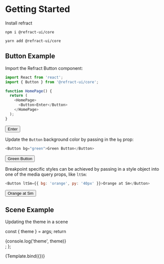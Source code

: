 
<Meta title="core/theme/gettingStarted" />

# Getting Started

Install refract

`npm i @refract-ui/core`

`yarn add @refract-ui/core`

## Button Example

Import the Refract Button component:

```js
import React from 'react';
import { Button } from '@refract-ui/core';

function HomePage() {
  return (
    <HomePage>
      <Button>Enter</Button>
    </HomePage>
  );
}
```

<Canvas>
  <Story name="basic button">
    <Button>Enter</Button>
  </Story>
</Canvas>

Update the `Button` background color by passing in the `bg` prop:

```js
<Button bg="green">Green Button</Button>
```

<Canvas>
  <Story name="green button">
    <Button bg="green">Green Button</Button>
  </Story>
</Canvas>

Breakpoint specific styles can be achieved by passing in a style object into one of the media query props, like `ltSm`:

```js
<Button ltSm={{ bg: 'orange', py: '40px' }}>Orange at Sm</Button>
```

<Canvas>
  <Story name="breakpoint sizes">
    <Button ltSm={{ bg: 'orange', py: '40px' }}>Orange at Sm</Button>
  </Story>
</Canvas>

## Scene Example

Updating the theme in a scene

  const { theme } = args;
  return <div>{console.log('theme', theme)}</div>;
};

<Canvas>
  <Story
    name="basic scene"
    args={{
      theme: theme({})
    }}
  >
    {Template.bind({})}
  </Story>
</Canvas>
